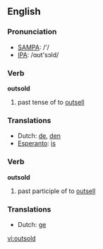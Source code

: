 ==English==

===Pronunciation===
*[[w:SAMPA|SAMPA]]: /'/
*[[w:IPA|IPA]]: /ɑʊt'sɔld/

===Verb===
'''outsold'''

# past tense of to [[outsell]]

===Translations===
*Dutch: [[de]], [[den]]
*[[Esperanto]]: [[is]]

===Verb===
'''outsold'''

# past participle of to [[outsell]]

===Translations===
*Dutch: [[ge]]

[[vi:outsold]]